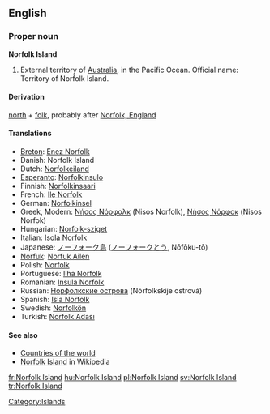 ==English==
{{wikipedia}}
===Proper noun===
'''Norfolk Island'''
# External territory of [[Australia]], in the Pacific Ocean. Official name: Territory of Norfolk Island.

====Derivation====
[[north]] + [[folk]], probably after [[w:Norfolk, England|Norfolk, England]]

====Translations====
*[[Breton]]: [[Enez Norfolk]]
*Danish: Norfolk Island
*Dutch: [[Norfolkeiland]]
*[[Esperanto]]: [[Norfolkinsulo]]
*Finnish: [[Norfolkinsaari]]
*French: [[Ile Norfolk]]
*German: [[Norfolkinsel]]
*Greek, Modern: [[Νήσος Νόρφολκ]] (Nisos Norfolk), [[Νήσος Νόρφοκ]] (Nisos Norfok)
*Hungarian: [[Norfolk-sziget]]
*Italian: [[Isola Norfolk]]
*Japanese: [[ノーフォーク島]] ([[ノーフォーク]][[とう]], Nōfōku-tō)
*[[Norfuk]]: [[Norfuk Ailen]]
*Polish: [[Norfolk]]
*Portuguese: [[Ilha Norfolk]]
*Romanian: [[Insula Norfolk]]
*Russian: [[Норфолкские острова]] (Nórfolkskije ostrová)
*Spanish: [[Isla Norfolk]]
*Swedish: [[Norfolkön]]
*Turkish: [[Norfolk Adası]]

====See also====
*[[Countries of the world]]
*[[w:Norfolk Island|Norfolk Island]] in Wikipedia

[[Category:Islands]]

[[fr:Norfolk Island]]
[[hu:Norfolk Island]]
[[pl:Norfolk Island]]
[[sv:Norfolk Island]]
[[tr:Norfolk Island]]